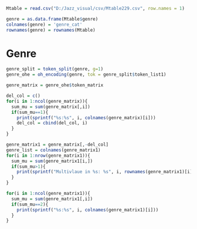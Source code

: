 ```r
Mtable = read.csv("D:/Jazz_visual/csv/Mtable229.csv", row.names = 1)
```

```r
genre = as.data.frame(Mtable$genre)
colnames(genre) = 'genre_cat'
rownames(genre) = rownames(Mtable)
```

# Genre
```r
genre_split = token_split(genre, g=1)
genre_ohe = oh_encoding(genre, tok = genre_split$token_list1)
```

```r
genre_matrix = genre_ohe$token_matrix

del_col = c()
for(i in 1:ncol(genre_matrix)){
  sum_mu = sum(genre_matrix[,i])
  if(sum_mu==1){
    print(sprintf("%s:%s", i, colnames(genre_matrix)[i]))
    del_col = cbind(del_col, i)
  }
}

genre_matrix1 = genre_matrix[,-del_col]
genre_list = colnames(genre_matrix1)
for(i in 1:nrow(genre_matrix1)){
  sum_mu = sum(genre_matrix1[i,])
  if(sum_mu>1){
    print(sprintf("Multivlaue in %s: %s", i, rownames(genre_matrix1)[i]))
  }
}

for(i in 1:ncol(genre_matrix1)){
  sum_mu = sum(genre_matrix1[,i])
  if(sum_mu==2){
    print(sprintf("%s:%s", i, colnames(genre_matrix1)[i]))
  }
}
```